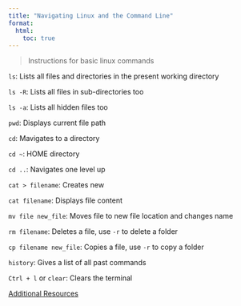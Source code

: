 ```yaml
---
title: "Navigating Linux and the Command Line"
format:
  html:
    toc: true
---
```


> Instructions for basic linux commands

`ls`: Lists all files and directories in the present working directory

`ls -R`: Lists all files in sub-directories too

`ls -a`: Lists all hidden files too

`pwd`: Displays current file path

`cd`: Mavigates to a directory

`cd ~`: HOME directory

`cd ..`: Navigates one level up

`cat > filename`: Creates new 

`cat filename`: Displays file content

`mv file new_file`: Moves file to new file location and changes name

`rm filename`: Deletes a file, use `-r` to delete a folder

`cp filename new_file`: Copies a file, use `-r` to copy a folder

`history`: Gives a list of all past commands

`Ctrl + l` or `clear`: Clears the terminal



[Additional Resources](https://missing.csail.mit.edu/2020/course-shell/){target="_blank"}